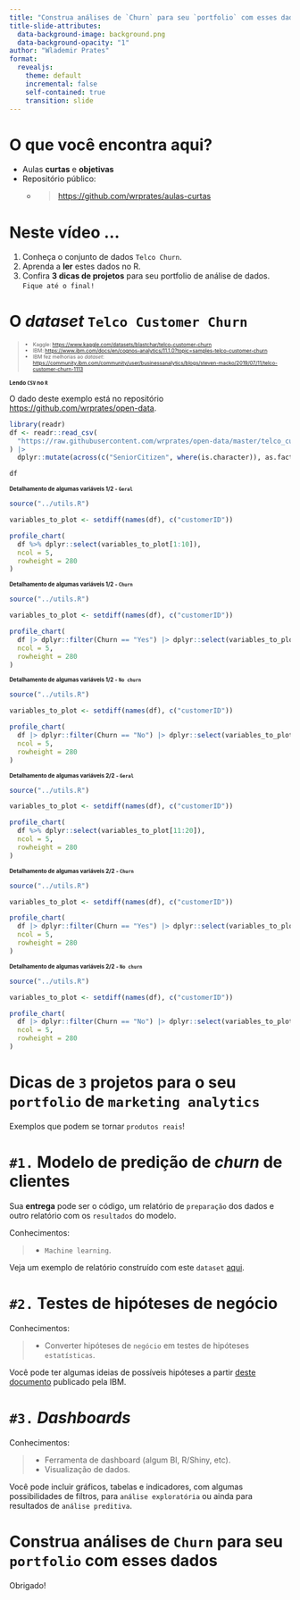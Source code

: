 ```yaml
---
title: "Construa análises de `Churn` para seu `portfolio` com esses dados"
title-slide-attributes:
  data-background-image: background.png
  data-background-opacity: "1"
author: "Wlademir Prates"
format:
  revealjs: 
    theme: default
    incremental: false
    self-contained: true
    transition: slide
---
```


# O que você encontra aqui? {background-color="#25325f"}

-   Aulas **curtas** e **objetivas**
-   Repositório público:
    -   <blockquote><https://github.com/wrprates/aulas-curtas></blockquote>

# Neste vídeo ...

1. Conheça o conjunto de dados `Telco Churn`.
2. Aprenda a **ler** estes dados no R.
3. Confira **3 dicas de projetos** para seu portfolio de análise de dados. `Fique até o final!`

# O *dataset* `Telco Customer Churn` {background-color="#25325f"}

<blockquote style="font-size: 0.65em;">
- Kaggle: <https://www.kaggle.com/datasets/blastchar/telco-customer-churn>
- IBM: <https://www.ibm.com/docs/en/cognos-analytics/11.1.0?topic=samples-telco-customer-churn>
- IBM fez melhorias ao *dataset*: <https://community.ibm.com/community/user/businessanalytics/blogs/steven-macko/2019/07/11/telco-customer-churn-1113>
</blockquote>

## Lendo `CSV` no `R` {style="font-size: 0.70em;"}

O dado deste exemplo está no repositório <https://github.com/wrprates/open-data>.

```r
library(readr)
df <- readr::read_csv(
  "https://raw.githubusercontent.com/wrprates/open-data/master/telco_customer_churn.csv"
) |>
  dplyr::mutate(across(c("SeniorCitizen", where(is.character)), as.factor))

df
```

## Detalhamento de algumas variáveis 1/2 - `Geral` {style="font-size: 0.70em;"}

```r
source("../utils.R")

variables_to_plot <- setdiff(names(df), c("customerID"))

profile_chart(
  df %>% dplyr::select(variables_to_plot[1:10]),
  ncol = 5,
  rowheight = 280
)
```

## Detalhamento de algumas variáveis 1/2 - `Churn` {style="font-size: 0.70em;"}

```r
source("../utils.R")

variables_to_plot <- setdiff(names(df), c("customerID"))

profile_chart(
  df |> dplyr::filter(Churn == "Yes") |> dplyr::select(variables_to_plot[1:10]),
  ncol = 5,
  rowheight = 280
)
```

## Detalhamento de algumas variáveis 1/2 - `No churn` {style="font-size: 0.70em;"}

```r
source("../utils.R")

variables_to_plot <- setdiff(names(df), c("customerID"))

profile_chart(
  df |> dplyr::filter(Churn == "No") |> dplyr::select(variables_to_plot[1:10]),
  ncol = 5,
  rowheight = 280
)
```

## Detalhamento de algumas variáveis 2/2 - `Geral` {style="font-size: 0.70em;"}

```r
source("../utils.R")

variables_to_plot <- setdiff(names(df), c("customerID"))

profile_chart(
  df %>% dplyr::select(variables_to_plot[11:20]),
  ncol = 5,
  rowheight = 280
)
```

## Detalhamento de algumas variáveis 2/2 - `Churn` {style="font-size: 0.70em;"}

```r
source("../utils.R")

variables_to_plot <- setdiff(names(df), c("customerID"))

profile_chart(
  df |> dplyr::filter(Churn == "Yes") |> dplyr::select(variables_to_plot[11:20]),
  ncol = 5,
  rowheight = 280
)
```

## Detalhamento de algumas variáveis 2/2 - `No churn` {style="font-size: 0.70em;"}

```r
source("../utils.R")

variables_to_plot <- setdiff(names(df), c("customerID"))

profile_chart(
  df |> dplyr::filter(Churn == "No") |> dplyr::select(variables_to_plot[11:20]),
  ncol = 5,
  rowheight = 280
)
```


#  Dicas de `3` projetos para o seu `portfolio` de `marketing analytics` {background-color="#25325f"}

Exemplos que podem se tornar `produtos reais`!

# `#1.` Modelo de predição de *churn* de clientes

Sua **entrega** pode ser o código, um relatório de `preparação` dos dados e outro relatório com os `resultados` do modelo.

Conhecimentos:

<blockquote>
- `Machine learning`.
</blockquote>

Veja um exemplo de relatório construído com este `dataset` [aqui](https://wrprates.com/posts/predictive-customer-churn-analysis/).

# `#2.` Testes de hipóteses de negócio {background-color="#25325f"}

Conhecimentos:

<blockquote>
- Converter hipóteses de `negócio` em testes de hipóteses `estatísticas`.
</blockquote>

Você pode ter algumas ideias de possíveis hipóteses a partir [deste documento](https://community.ibm.com/community/user/businessanalytics/blogs/steven-macko/2019/07/11/telco-customer-churn-1113) publicado pela IBM.

# `#3.` *Dashboards*

Conhecimentos:

<blockquote>
- Ferramenta de dashboard (algum BI, R/Shiny, etc).
- Visualização de dados.
</blockquote>

Você pode incluir gráficos, tabelas e indicadores, com algumas possibilidades de filtros, para `análise exploratória` ou ainda para resultados de `análise preditiva`.

# Construa análises de `Churn` para seu `portfolio` com esses dados {background-color="#25325f"}

Obrigado!

